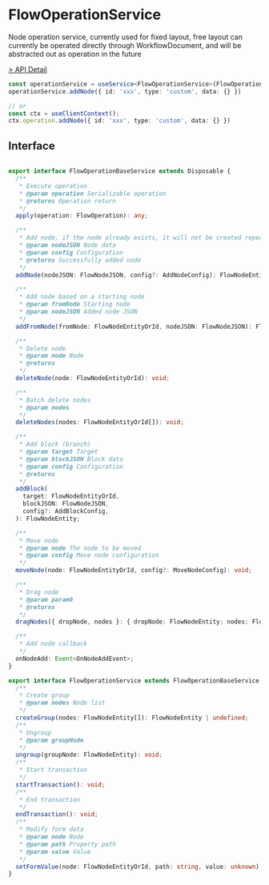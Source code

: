 # FlowOperationService

Node operation service, currently used for fixed layout, free layout can currently be operated directly through WorkflowDocument, and will be abstracted out as operation in the future

[> API Detail](https://flowgram-ai.org/auto-docs/fixed-layout-editor/interfaces/FlowOperationService.html)

```typescript pure
const operationService = useService<FlowOperationService>(FlowOperationService)
operationService.addNode({ id: 'xxx', type: 'custom', data: {} })

// or
const ctx = useClientContext();
ctx.operation.addNode({ id: 'xxx', type: 'custom', data: {} })


```

## Interface

```typescript pure

export interface FlowOperationBaseService extends Disposable {
  /**
   * Execute operation
   * @param operation Serializable operation
   * @returns Operation return
   */
  apply(operation: FlowOperation): any;

  /**
   * Add node, if the node already exists, it will not be created repeatedly
   * @param nodeJSON Node data
   * @param config Configuration
   * @returns Successfully added node
   */
  addNode(nodeJSON: FlowNodeJSON, config?: AddNodeConfig): FlowNodeEntity;

  /**
   * Add node based on a starting node
   * @param fromNode Starting node
   * @param nodeJSON Added node JSON
   */
  addFromNode(fromNode: FlowNodeEntityOrId, nodeJSON: FlowNodeJSON): FlowNodeEntity;

  /**
   * Delete node
   * @param node Node
   * @returns
   */
  deleteNode(node: FlowNodeEntityOrId): void;

  /**
   * Batch delete nodes
   * @param nodes
   */
  deleteNodes(nodes: FlowNodeEntityOrId[]): void;

  /**
   * Add block (branch)
   * @param target Target
   * @param blockJSON Block data
   * @param config Configuration
   * @returns
   */
  addBlock(
    target: FlowNodeEntityOrId,
    blockJSON: FlowNodeJSON,
    config?: AddBlockConfig,
  ): FlowNodeEntity;

  /**
   * Move node
   * @param node The node to be moved
   * @param config Move node configuration
   */
  moveNode(node: FlowNodeEntityOrId, config?: MoveNodeConfig): void;

  /**
   * Drag node
   * @param param0
   * @returns
   */
  dragNodes({ dropNode, nodes }: { dropNode: FlowNodeEntity; nodes: FlowNodeEntity[] }): void;

  /**
   * Add node callback
   */
  onNodeAdd: Event<OnNodeAddEvent>;
}

export interface FlowOperationService extends FlowOperationBaseService {
  /**
   * Create group
   * @param nodes Node list
   */
  createGroup(nodes: FlowNodeEntity[]): FlowNodeEntity | undefined;
  /**
   * Ungroup
   * @param groupNode
   */
  ungroup(groupNode: FlowNodeEntity): void;
  /**
   * Start transaction
   */
  startTransaction(): void;
  /**
   * End transaction
   */
  endTransaction(): void;
  /**
   * Modify form data
   * @param node Node
   * @param path Property path
   * @param value Value
   */
  setFormValue(node: FlowNodeEntityOrId, path: string, value: unknown): void;
}
```
